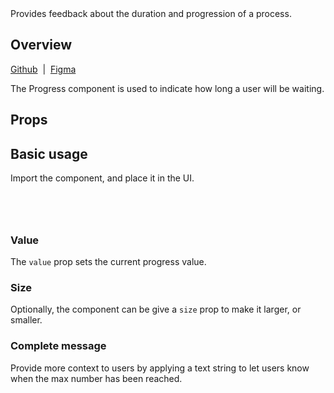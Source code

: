 
<Meta of={ProgressStories} />

<Title>Progress</Title>

<Subtitle>
  Provides feedback about the duration and progression of a process.
</Subtitle>

<Canvas of={ProgressStories.Default} sourceState="shown" />

## Overview

[Github](https://github.com/recondesigns/be-ubiquitous/tree/main/src/components/Progress)
&nbsp;|&nbsp;
[Figma](https://www.figma.com/design/oEgm5fOGH5sZg86NnViCvo/Components?node-id=125-2434&t=AWkTgzaBH7e0k0uA-1)

The Progress component is used to indicate how long a user will be waiting.

## Props

<ArgTypes />

## Basic usage

Import the component, and place it in the UI.

```js
import { Progress } from "ubiq-ui"

<Progress value={50} completeMessage="Complete!" />
```

### Value

The `value` prop sets the current progress value.

<Canvas of={ProgressStories.Default} />

### Size

Optionally, the component can be give a `size` prop to make it larger, or smaller.

<Canvas of={ProgressStories.Size} />

### Complete message

Provide more context to users by applying a text string to let users know when the max number has been reached.

<Canvas of={ProgressStories.CompleteMessage} />
